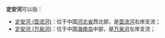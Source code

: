 '''定安河'''可以指：
*[[定安河_(壶流河)|定安河 (壶流河)]]：位于中国[[河北省|河北省]]西北部，是[[壶流河|壶流河]]右岸支流；
*[[定安河_(万泉河)|定安河 (万泉河)]]：位于中国[[海南岛|海南岛]]中部，是[[万泉河|万泉河]]左岸支流；

{{disambig|D|Cat=三字中国地名消歧义}}